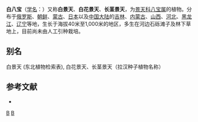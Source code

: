 {{Speciesbox 
| genus = Hylotelephium
| species = pallescens
| authority = (Freyn) H. Ohba, 1977
}}

'''白八宝'''（[[学名|学名]]：{{lang|la|''Hylotelephium pallescens''}}）又称'''白景天'''、'''白花景天'''、'''长茎景天'''，为[[景天科|景天科]][[八宝属|八宝属]]的植物。分布于[[俄罗斯|俄罗斯]]、[[朝鲜|朝鲜]]、[[蒙古|蒙古]]、[[日本|日本]]以及[[中国大陆|中国大陆]]的[[吉林|吉林]]、[[内蒙古|内蒙古]]、[[山西|山西]]、[[河北|河北]]、[[黑龙江|黑龙江]]、[[辽宁|辽宁]]等地，生长于海拔40米至1,000米的地区，多生在河边石砾滩子及林下草地上，目前尚未由人工引种栽培。

== 别名 ==
白景天 (东北植物检索表), 白花景天、长茎景天（拉汉种子植物名称）

== 参考文献 ==
<div class="references-small">
* {{cite web| url =http://www.bioinfo.cn/db05/KmzwSpecies.php?action=view&id=6090| title =白八宝| work =《中国高等植物数据库全库》| publisher =中国科学院微生物研究所| author =昆明植物研究所| accessdate =2009-02-25| deadurl =yes| archiveurl =https://web.archive.org/web/20160305055411/http://www.bioinfo.cn/db05/KmzwSpecies.php?action=view&id=6090| archivedate =2016-03-05}}
</div>
{{Taxonbar|from=Q15232175}}

{{DEFAULTSORT:Hylotelephium pallescens}}
[[Category:八宝属|B]]
[[Category:1977年描述的植物|B]]


{{Crassulaceae-stub}}